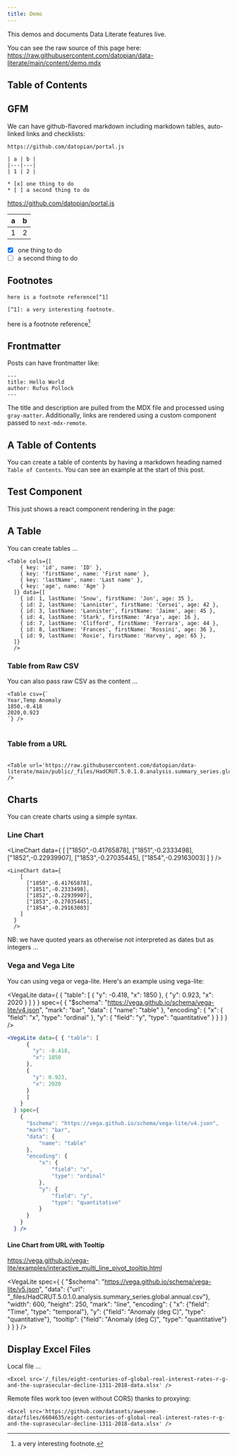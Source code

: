 ```yaml
---
title: Demo
---
```


This demos and documents Data Literate features live.

You can see the raw source of this page here: https://raw.githubusercontent.com/datopian/data-literate/main/content/demo.mdx

## Table of Contents

## GFM

We can have github-flavored markdown including markdown tables, auto-linked links and checklists:

```
https://github.com/datopian/portal.js

| a | b |
|---|---|
| 1 | 2 |

* [x] one thing to do
* [ ] a second thing to do
```

https://github.com/datopian/portal.js

| a | b |
|---|---|
| 1 | 2 |

* [x] one thing to do
* [ ] a second thing to do

## Footnotes

```
here is a footnote reference[^1]

[^1]: a very interesting footnote.
```

here is a footnote reference[^1]

[^1]: a very interesting footnote.


## Frontmatter

Posts can have frontmatter like:

```
---
title: Hello World
author: Rufus Pollock
---
```

The title and description are pulled from the MDX file and processed using `gray-matter`. Additionally, links are rendered using a custom component passed to `next-mdx-remote`.

## A Table of Contents

You can create a table of contents by having a markdown heading named `Table of Contents`. You can see an example at the start of this post.

## Test Component

This just shows a react component rendering in the page:

<TestComponent name="you" />

## A Table

You can create tables ...

```
<Table cols={[
    { key: 'id', name: 'ID' },
    { key: 'firstName', name: 'First name' },
    { key: 'lastName', name: 'Last name' },
    { key: 'age', name: 'Age' }
  ]} data={[
    { id: 1, lastName: 'Snow', firstName: 'Jon', age: 35 },
    { id: 2, lastName: 'Lannister', firstName: 'Cersei', age: 42 },
    { id: 3, lastName: 'Lannister', firstName: 'Jaime', age: 45 },
    { id: 4, lastName: 'Stark', firstName: 'Arya', age: 16 },
    { id: 7, lastName: 'Clifford', firstName: 'Ferrara', age: 44 },
    { id: 8, lastName: 'Frances', firstName: 'Rossini', age: 36 },
    { id: 9, lastName: 'Roxie', firstName: 'Harvey', age: 65 },
  ]}
  />
```

<Table cols={[
    { key: 'id', name: 'ID' },
    { key: 'firstName', name: 'First name' },
    { key: 'lastName', name: 'Last name' },
    { key: 'age', name: 'Age' }
  ]} data={[
    { id: 1, lastName: 'Snow', firstName: 'Jon', age: 35 },
    { id: 2, lastName: 'Lannister', firstName: 'Cersei', age: 42 },
    { id: 3, lastName: 'Lannister', firstName: 'Jaime', age: 45 },
    { id: 4, lastName: 'Stark', firstName: 'Arya', age: 16 },
    { id: 7, lastName: 'Clifford', firstName: 'Ferrara', age: 44 },
    { id: 8, lastName: 'Frances', firstName: 'Rossini', age: 36 },
    { id: 9, lastName: 'Roxie', firstName: 'Harvey', age: 65 },
  ]}
  />

### Table from Raw CSV

You can also pass raw CSV as the content ...

```
<Table csv={`
Year,Temp Anomaly
1850,-0.418
2020,0.923
`} />
```

<Table csv={`
Year,Temp Anomaly,
1850,-0.418
2020,0.923
`} />

### Table from a URL

<Table url='https://raw.githubusercontent.com/datopian/data-literate/main/public/_files/HadCRUT.5.0.1.0.analysis.summary_series.global.annual.csv' />

```
<Table url='https://raw.githubusercontent.com/datopian/data-literate/main/public/_files/HadCRUT.5.0.1.0.analysis.summary_series.global.annual.csv' />
```

## Charts

You can create charts using a simple syntax.

### Line Chart

<LineChart data={
    [
      ["1850",-0.41765878],
      ["1851",-0.2333498],
      ["1852",-0.22939907],
      ["1853",-0.27035445],
      ["1854",-0.29163003]
    ]
  }
  />

```
<LineChart data={
    [
      ["1850",-0.41765878],
      ["1851",-0.2333498],
      ["1852",-0.22939907],
      ["1853",-0.27035445],
      ["1854",-0.29163003]
    ]
  }
  />
```

NB: we have quoted years as otherwise not interpreted as dates but as integers ...


### Vega and Vega Lite

You can using vega or vega-lite. Here's an example using vega-lite:

<VegaLite data={ { "table": [
      {
        "y": -0.418,
        "x": 1850
      },
      {
        "y": 0.923,
        "x": 2020
      }
      ]
    }
  } spec={
    {
      "$schema": "https://vega.github.io/schema/vega-lite/v4.json",
      "mark": "bar",
      "data": {
          "name": "table"
      },
      "encoding": {
          "x": {
              "field": "x",
              "type": "ordinal"
          },
          "y": {
              "field": "y",
              "type": "quantitative"
          }
      }
    }
  } />


```jsx
<VegaLite data={ { "table": [
      {
        "y": -0.418,
        "x": 1850
      },
      {
        "y": 0.923,
        "x": 2020
      }
      ]
    }
  } spec={
    {
      "$schema": "https://vega.github.io/schema/vega-lite/v4.json",
      "mark": "bar",
      "data": {
          "name": "table"
      },
      "encoding": {
          "x": {
              "field": "x",
              "type": "ordinal"
          },
          "y": {
              "field": "y",
              "type": "quantitative"
          }
      }
    }
  } />

```

#### Line Chart from URL with Tooltip

https://vega.github.io/vega-lite/examples/interactive_multi_line_pivot_tooltip.html

<VegaLite spec={ 
{
  "$schema": "https://vega.github.io/schema/vega-lite/v5.json",
  "data": {"url": "_files/HadCRUT.5.0.1.0.analysis.summary_series.global.annual.csv"},
  "width": 600,
  "height": 250,
  "mark": "line",
  "encoding": {
    "x": {"field": "Time", "type": "temporal"},
    "y": {"field": "Anomaly (deg C)", "type": "quantitative"},
    "tooltip": {"field": "Anomaly (deg C)", "type": "quantitative"}
  }
}
} />

## Display Excel Files

Local file ...

```
<Excel src='/_files/eight-centuries-of-global-real-interest-rates-r-g-and-the-suprasecular-decline-1311-2018-data.xlsx' />
```

<Excel src='/_files/eight-centuries-of-global-real-interest-rates-r-g-and-the-suprasecular-decline-1311-2018-data.xlsx' />

Remote files work too (even without CORS) thanks to proxying:

```
<Excel src='https://github.com/datasets/awesome-data/files/6604635/eight-centuries-of-global-real-interest-rates-r-g-and-the-suprasecular-decline-1311-2018-data.xlsx' />
```

<Excel src='https://github.com/datasets/awesome-data/files/6604635/eight-centuries-of-global-real-interest-rates-r-g-and-the-suprasecular-decline-1311-2018-data.xlsx' />
